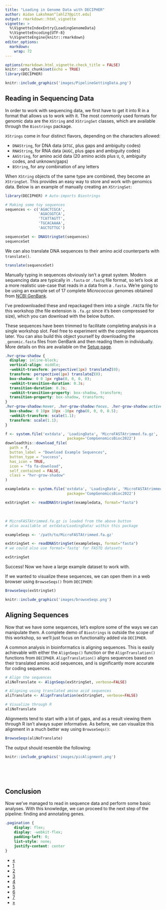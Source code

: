 ```yaml
---
title: "Loading in Genome Data with DECIPHER"
author: Aidan Lakshman^[ahl27@pitt.edu]
output: rmarkdown::html_vignette
vignette: >
  %\VignetteIndexEntry{LoadingGenomeData}
  %\VignetteEncoding{UTF-8}
  %\VignetteEngine{knitr::rmarkdown}
editor_options: 
  markdown: 
    wrap: 72
---
```


```r
options(rmarkdown.html_vignette.check_title = FALSE)
knitr::opts_chunk$set(echo = TRUE)
library(DECIPHER)
```

```r
knitr::include_graphics('images/PipelineGettingData.png')
```

## Reading in Sequencing Data

In order to work with sequencing data, we first have to get it into R in a format
that allows us to work with it. The most commonly used formats for genomic data are
the `XString` and `XStringSet` classes, which are available through the `Biostrings`
package.

`XStrings` come in four distinct flavors, depending on the characters allowed:

- `DNAString`, for DNA data (`ATGC`, plus gaps and ambiguity codes)
- `RNAString`, for RNA data (`AUGC`, plus gaps and ambiguity codes)
- `AAString`, for amino acid data (20 amino acids plus `U`, `O`, ambiguity codes, and unknown/gaps)
- `BString`, for any combination of any letters

When `XString` objects of the same type are combined, they become an `XStringSet`. 
This provides an easy way to store and work with genomics data. Below is an
example of manually creating an `XStringSet`:
```r
library(DECIPHER) # Auto-imports Biostrings
```

```r

# Making some toy sequences
sequences <- c('AGACTCGCA',
               'AGACGGTCA',
               'TCATTAGTT',
               'TGCACAAAA',
               'AGCTGTTGC')

sequenceSet <- DNAStringSet(sequences)
sequenceSet
```

We can also translate DNA sequences to their amino acid counterparts with `translate()`.
```r
translate(sequenceSet)
```

Manually typing in sequences obviously isn't a great system. Modern sequencing data are typically in `.fasta` or `.fastq` file format, so let's look at a more realistic
use-case that reads in a data from a `.fasta`. We're going to be using an example
set of 17 complete *Micrococcus* genomes obtained from [NCBI GenBank](https://www.ncbi.nlm.nih.gov/data-hub/genome/?taxon=1269&annotated_only=true&refseq_annotation=true&assembly_level=3%3A3). 

I've predownloaded these and repackaged them into a single `.FASTA` file for this 
workshop (the file extension is `.fa.gz` since it's been compressed for size),
which you can download with the below button.

These sequences have been trimmed to facilitate completing analysis in a single 
workshop slot. Feel free to experiment with the complete sequences later.
You can also build this object yourself by downloading the `_genomic.fasta` files
from GenBank and then reading them in individually. More details on this are 
available on the [Setup page](https://www.ahl27.com/CompGenomicsBioc2022/articles/Setup.html).

```css
.hvr-grow-shadow {
  display: inline-block;
  vertical-align: middle;
  -webkit-transform: perspective(1px) translateZ(0);
  transform: perspective(1px) translateZ(0);
  box-shadow: 0 0 1px rgba(0, 0, 0, 0);
  -webkit-transition-duration: 0.3s;
  transition-duration: 0.3s;
  -webkit-transition-property: box-shadow, transform;
  transition-property: box-shadow, transform;
}
.hvr-grow-shadow:hover, .hvr-grow-shadow:focus, .hvr-grow-shadow:active {
  box-shadow: 0 10px 10px -10px rgba(0, 0, 0, 0.5);
  -webkit-transform: scale(1.1);
  transform: scale(1.1);
}
```
```r
f <- system.file('extdata', 'LoadingData', 'MicroFASTAtrimmed.fa.gz', 
                            package='CompGenomicsBioc2022')
downloadthis::download_file(
  path = f,
  button_label = "Download Example Sequences",
  button_type = "success",
  has_icon = TRUE,
  icon = "fa fa-download",
  self_contained = FALSE,
  class = "hvr-grow-shadow"
)
```


```r
exampledata <- system.file('extdata', 'LoadingData', 'MicroFASTAtrimmed.fa.gz', 
                            package='CompGenomicsBioc2022')

exStringSet <- readDNAStringSet(exampledata, format="fasta")
```

&nbsp;

```r
# MicroFASTAtrimmed.fa.gz is loaded from the above button
# also available at extdata/LoadingData/ within this package

exampleSeqs <- '/path/to/MicroFASTAtrimmed.fa.gz'

exStringSet <- readDNAStringSet(exampleSeqs, format="fasta")
# we could also use format='fastq' for FASTQ datasets
```

```r
exStringSet
```
Success! Now we have a large example dataset to work with.

If we wanted to visualize these sequences, we can open them in a web browser
using `BrowseSeqs()` from `DECIPHER`:

```r
BrowseSeqs(exStringSet)
```

```r
knitr::include_graphics('images/browseSeqs.png')
```

## Aligning Sequences

Now that we have some sequences, let's explore some of the ways we can manipulate
them. A complete demo of `Biostrings` is outside the scope of this workshop, so
we'll just focus on functionality added via `DECIPHER`. 

A common analysis in 
bioinformatics is aligning sequences. This is easily achievable with either the 
`AlignSeqs()` function or the `AlignTranslation()` functions from `DECIPHER`. 
`AlignTranslation()` aligns sequences based on their translated amino acid 
sequences, and is significantly more accurate for coding sequences.

```r
# Align the sequences
aliNoTranslate <- AlignSeqs(exStringSet, verbose=FALSE)

# Aligning using translated amino acid sequences
aliTranslate <- AlignTranslation(exStringSet, verbose=FALSE)

# Visualize through R 
aliNoTranslate
```

Alignments tend to start with a lot of gaps, and as a result viewing them through
R isn't always super informative.
As before, we can visualize this alignment in a much better way using `BrowseSeqs()`:

```r
BrowseSeqs(aliNoTranslate)
```

The output should resemble the following:

```r
knitr::include_graphics('images/picAlignment.png')
```

&nbsp;

&nbsp;

## Conclusion

Now we've managed to read in sequence data and perform some basic analyses. 
With this knowledge, we can proceed to the next step of the pipeline: finding
and annotating genes.

<!-- ## Alignment-Free Analysis -->

<!-- Another common analysis is to look at syntenic hits between sequences without  -->
<!-- aligning them. The result allows us to easily visualize differences between  -->
<!-- two sequences without having to align them. Let's look at an example of finding -->
<!-- syntenic hits between the first 6 sequences in our set. -->

<!-- ```{r results='hide', fig.keep='all'} -->
<!-- to_select <- c(4,6,8,9) -->
<!-- synData <- exStringSet[to_select] -->
<!-- names(synData) <- as.character(to_select) -->
<!-- dbConn <- dbConnect(SQLite(), ":memory:") -->
<!-- Seqs2DB(synData, "XStringSet", dbConn, identifier=as.character(to_select)) -->

<!-- syn <- FindSynteny(dbConn, verbose=FALSE) -->
<!-- dbDisconnect(dbConn) -->

<!-- pairs(syn) -->
<!-- ``` -->

<!-- What are we looking at with this plot? Each plot compares two genomes, and each -->
<!-- dot is a syntenic hit between the two genomes. The X position of the dot is its -->
<!-- location on the first genome, and the Y position is its position on the second genome. -->
<!-- If we had identical genomes, we would expect to see a diagonal line $y=x$, indicating -->
<!-- that all bases occur at the same place in both genomes. Gaps indicate areas that  -->
<!-- do not match, and points off the diagonal indicate matching areas in different places on  -->
<!-- each genomes. -->

<!-- You may also notice that this example creates a SQLite table prior to running `FindSynteny()`. -->
<!-- `DECIPHER` is built around working with sequences via SQLite tables to allow for  -->
<!-- analysis at scale. When working with hundreds of thousands of genomes, we can't always -->
<!-- just store the files within memory on our computer. This won't be covered in this -->
<!-- tutorial, but advanced users can refer to the `DECIPHER` docs to find out more about -->
<!-- using database files. I've also included more information on these in the Function -->
<!-- Reference page for this section. -->

```css
.pagination {
    display: flex;
    display: -webkit-flex;
    padding-left: 0;
    list-style: none;
    justify-content: center
}
```

<div class="center">
  <ul class="pagination pagination-lg">
    <li class="page-item">
      <a class="page-link" href="https://www.ahl27.com/CompGenomicsBioc2022/articles/Setup.html">&laquo;</a>
    </li>
    <li class="page-item">
      <a class="page-link" href="https://www.ahl27.com/CompGenomicsBioc2022/articles/Setup.html">1</a>
    </li>
    <li class="page-item active">
      <a class="page-link" href="https://www.ahl27.com/CompGenomicsBioc2022/articles/LoadingGenomeData.html">2</a>
    </li>
    <li class="page-item">
      <a class="page-link" href="https://www.ahl27.com/CompGenomicsBioc2022/articles/GeneCallingAnnotation.html">3</a>
    </li>
    <li class="page-item">
      <a class="page-link" href="https://www.ahl27.com/CompGenomicsBioc2022/articles/FindingCOGs.html">4</a>
    </li>
    <li class="page-item">
      <a class="page-link" href="https://www.ahl27.com/CompGenomicsBioc2022/articles/ConstructingPhylogenies.html">5</a>
    </li>
    <li class="page-item">
      <a class="page-link" href="https://www.ahl27.com/CompGenomicsBioc2022/articles/CoevolutionNetworks.html">6</a>
    </li>
    <li class="page-item">
      <a class="page-link" href="https://www.ahl27.com/CompGenomicsBioc2022/articles/Conclusion.html">7</a>
    </li>
    <li class="page-item">
      <a class="page-link" href="https://www.ahl27.com/CompGenomicsBioc2022/articles/GeneCallingAnnotation.html">&raquo;</a>
    </li>
  </ul>
</div>